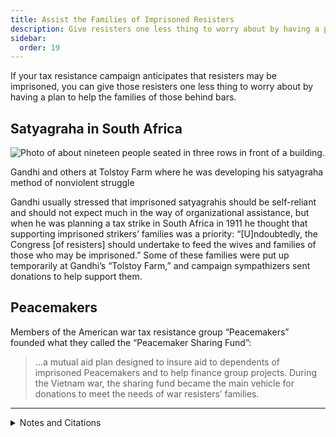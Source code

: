 ```yaml
---
title: Assist the Families of Imprisoned Resisters
description: Give resisters one less thing to worry about by having a plan to help the families of those behind bars.
sidebar:
  order: 19
---
```


If your tax resistance campaign anticipates that resisters may be imprisoned, you can give those resisters one less thing to worry about by having a plan to help the families of those behind bars.

## <Badge text="Example" size="medium" /> Satyagraha in South Africa

![Photo of about nineteen people seated in three rows in front of a building.](../../../assets/tolstoy-farm.jpg)
<figcaption>Gandhi and others at Tolstoy Farm where he was developing his satyagraha method of nonviolent struggle</figcaption>

Gandhi usually stressed that imprisoned satyagrahis should be self-reliant and should not expect much in the way of organizational assistance, but when he was planning a tax strike in South Africa in 1911 he thought that supporting imprisoned strikers’ families was a priority:
“[U]ndoubtedly, the Congress [of resisters] should undertake to feed the wives and families of those who may be imprisoned.”
Some of these families were put up temporarily at Gandhi’s “Tolstoy Farm,” and campaign sympathizers sent donations to help support them.

## <Badge text="Example" size="medium" /> Peacemakers

Members of the American war tax resistance group “Peacemakers” founded what they called the “Peacemaker Sharing Fund”:

> …a mutual aid plan designed to insure aid to dependents of imprisoned Peacemakers and to help finance group projects.
> During the Vietnam war, the sharing fund became the main vehicle for donations to meet the needs of war resisters’ families.

<hr />

<details>
<summary>Notes and Citations</summary>

* Gandhi, M.K. “From a Letter to A.H. West” <i>We Won’t Pay: A Tax Resistance Reader</i> (2008) p. 348.
* Cooney, Robert & Michalowski, Helen <i>The Power of the People: Active Nonviolence in the United States</i> (1987) p. 118

</details>
